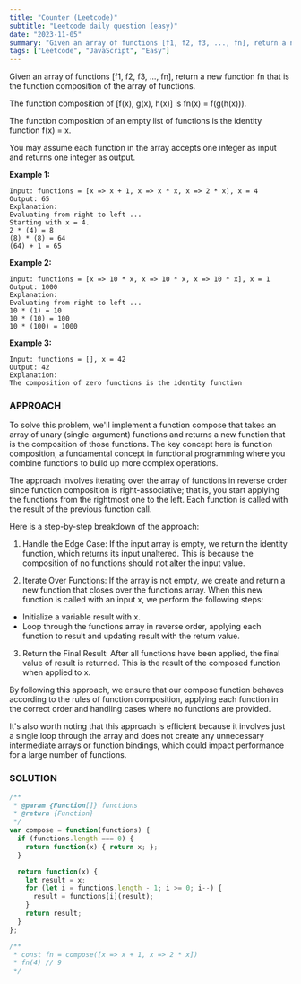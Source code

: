 ```yaml
---
title: "Counter (Leetcode)"
subtitle: "Leetcode daily question (easy)"
date: "2023-11-05"
summary: "Given an array of functions [f1, f2, f3, ..., fn], return a new function fn that is the function composition of the array of functions."
tags: ["Leetcode", "JavaScript", "Easy"]
---
```


Given an array of functions [f1, f2, f3, ..., fn], return a new function fn that is the function composition of the array of functions.

The function composition of [f(x), g(x), h(x)] is fn(x) = f(g(h(x))).

The function composition of an empty list of functions is the identity function f(x) = x.

You may assume each function in the array accepts one integer as input and returns one integer as output.


**Example 1:**

```
Input: functions = [x => x + 1, x => x * x, x => 2 * x], x = 4
Output: 65
Explanation:
Evaluating from right to left ...
Starting with x = 4.
2 * (4) = 8
(8) * (8) = 64
(64) + 1 = 65
```

**Example 2:**

```
Input: functions = [x => 10 * x, x => 10 * x, x => 10 * x], x = 1
Output: 1000
Explanation:
Evaluating from right to left ...
10 * (1) = 10
10 * (10) = 100
10 * (100) = 1000
```

**Example 3:**

```
Input: functions = [], x = 42
Output: 42
Explanation:
The composition of zero functions is the identity function
```

### APPROACH


To solve this problem, we'll implement a function compose that takes an array of unary (single-argument) functions and returns a new function that is the composition of those functions. The key concept here is function composition, a fundamental concept in functional programming where you combine functions to build up more complex operations.

The approach involves iterating over the array of functions in reverse order since function composition is right-associative; that is, you start applying the functions from the rightmost one to the left. Each function is called with the result of the previous function call.

Here is a step-by-step breakdown of the approach:

1. Handle the Edge Case: If the input array is empty, we return the identity function, which returns its input unaltered. This is because the composition of no functions should not alter the input value.

2. Iterate Over Functions: If the array is not empty, we create and return a new function that closes over the functions array. When this new function is called with an input x, we perform the following steps:
* Initialize a variable result with x.
* Loop through the functions array in reverse order, applying each function to result and updating result with the return value.

3. Return the Final Result: After all functions have been applied, the final value of result is returned. This is the result of the composed function when applied to x.

By following this approach, we ensure that our compose function behaves according to the rules of function composition, applying each function in the correct order and handling cases where no functions are provided.

It's also worth noting that this approach is efficient because it involves just a single loop through the array and does not create any unnecessary intermediate arrays or function bindings, which could impact performance for a large number of functions.

### SOLUTION

```js
/**
 * @param {Function[]} functions
 * @return {Function}
 */
var compose = function(functions) {
  if (functions.length === 0) {
    return function(x) { return x; };
  }

  return function(x) {
    let result = x;
    for (let i = functions.length - 1; i >= 0; i--) {
      result = functions[i](result);
    }
    return result;
  }
};

/**
 * const fn = compose([x => x + 1, x => 2 * x])
 * fn(4) // 9
 */
```
